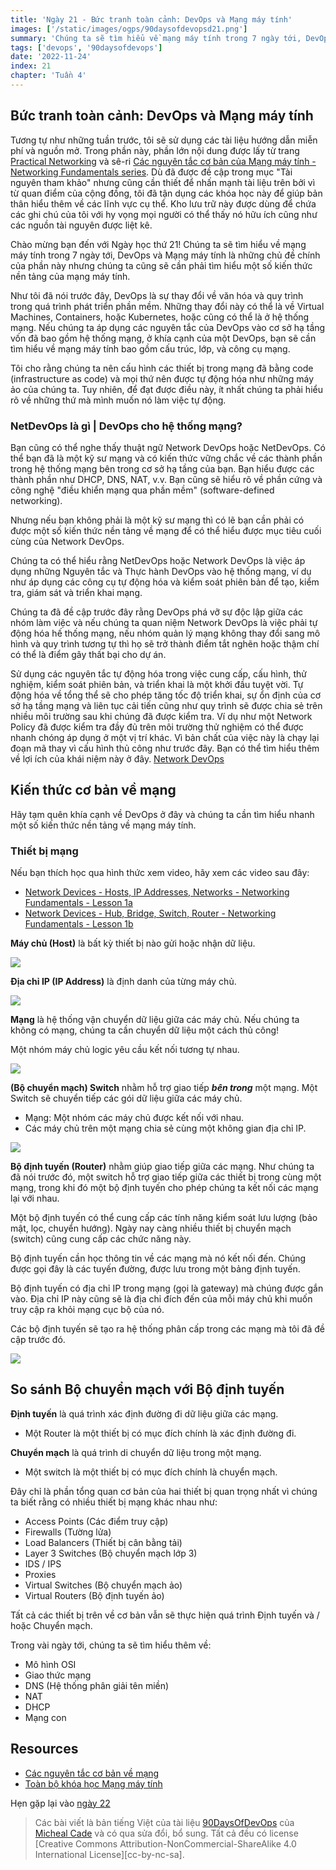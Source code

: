 ```yaml
---
title: 'Ngày 21 - Bức tranh toàn cảnh: DevOps và Mạng máy tính'
images: ['/static/images/ogps/90daysofdevopsd21.png']
summary: 'Chúng ta sẽ tìm hiểu về mạng máy tính trong 7 ngày tới, DevOps và Mạng máy tính là những chủ đề chính của phần này nhưng cũng cần thiết tìm hiểu một số kiến thức nền tảng của mạng máy tính.'
tags: ['devops', '90daysofdevops']
date: '2022-11-24'
index: 21
chapter: 'Tuần 4'
---
```


<TOCInline toc={props.toc} asDisclosure />

## Bức tranh toàn cảnh: DevOps và Mạng máy tính

Tương tự như những tuần trước, tôi sẽ sử dụng các tài liệu hướng dẫn miễn phí và nguồn mở. Trong phần này, phần lớn nội dung được lấy từ trang [Practical Networking](https://www.practicalnetworking.net/) và sê-ri [Các nguyên tắc cơ bản của Mạng máy tính - Networking Fundamentals series](https://www.youtube.com/playlist?list=PLIFyRwBY_4bRLmKfP1KnZA6rZbRHtxmXi). Dù đã được đề cập trong mục "Tài nguyên tham khảo" nhưng cũng cần thiết để nhấn mạnh tài liệu trên bởi vì từ quan điểm của cộng đồng, tôi đã tận dụng các khóa học này để giúp bản thân hiểu thêm về các lĩnh vực cụ thể. Kho lưu trữ này được dùng để chứa các ghi chú của tôi với hy vọng mọi người có thể thấy nó hữu ích cũng như các nguồn tài nguyên được liệt kê.

Chào mừng bạn đến với Ngày học thứ 21! Chúng ta sẽ tìm hiểu về mạng máy tính trong 7 ngày tới, DevOps và Mạng máy tính là những chủ đề chính của phần này nhưng chúng ta cũng sẽ cần phải tìm hiểu một số kiến thức nền tảng của mạng máy tính.

Như tôi đã nói trước đây, DevOps là sự thay đổi về văn hóa và quy trình trong quá trình phát triển phần mềm. Những thay đổi này có thể là về Virtual Machines, Containers, hoặc Kubernetes, hoặc cũng có thể là ở hệ thống mạng. Nếu chúng ta áp dụng các nguyên tắc của DevOps vào cơ sở hạ tầng vốn đã bao gồm hệ thống mạng, ở khía cạnh của một DevOps, bạn sẽ cần tìm hiểu về mạng máy tính bao gồm cấu trúc, lớp, và công cụ mạng.

Tôi cho rằng chúng ta nên cấu hình các thiết bị trong mạng đã bằng code (infrastructure as code) và mọi thứ nên được tự động hóa như những máy ảo của chúng ta. Tuy nhiên, để đạt được điều này, ít nhất chúng ta phải hiểu rõ về những thứ mà mình muốn nó làm việc tự động.

### NetDevOps là gì | DevOps cho hệ thống mạng?

Bạn cũng có thể nghe thấy thuật ngữ Network DevOps hoặc NetDevOps. Có thể bạn đã là một kỹ sư mạng và có kiến thức vững chắc về các thành phần trong hệ thống mạng bên trong cơ sở hạ tầng của bạn. Bạn hiểu được các thành phần như DHCP, DNS, NAT, v.v. Bạn cũng sẽ hiểu rõ về phần cứng và công nghệ "điều khiển mạng qua phần mềm" (software-defined networking).

Nhưng nếu bạn không phải là một kỹ sư mạng thì có lẽ bạn cần phải có được một số kiến ​​thức nền tảng về mạng để có thể hiểu được mục tiêu cuối cùng của Network DevOps.

Chúng ta có thể hiểu rằng NetDevOps hoặc Network DevOps là việc áp dụng những Nguyên tắc và Thực hành DevOps vào hệ thống mạng, ví dụ như áp dụng các công cụ tự động hóa và kiểm soát phiên bản để tạo, kiểm tra, giám sát và triển khai mạng.

Chúng ta đã đề cập trước đây rằng DevOps phá vỡ sự độc lập giữa các nhóm làm việc và nếu chúng ta quan niệm Network DevOps là việc phải tự động hóa hế thống mạng, nếu nhóm quản lý mạng không thay đổi sang mô hình và quy trình tương tự thì họ sẽ trở thành điểm tắt nghẽn hoặc thậm chí có thể là điểm gây thất bại cho dự án.

Sử dụng các nguyên tắc tự động hóa trong việc cung cấp, cấu hình, thử nghiệm, kiểm soát phiên bản, và triển khai là một khởi đầu tuyệt vời. Tự động hóa về tổng thể sẽ cho phép tăng tốc độ triển khai, sự ổn định của cơ sở hạ tầng mạng và liên tục cải tiến cũng như quy trình sẽ được chia sẻ trên nhiều môi trường sau khi chúng đã được kiểm tra. Ví dụ như một Network Policy đã được kiểm tra đầy đủ trên môi trường thử nghiệm có thể được nhanh chóng áp dụng ở một vị trí khác. Vì bản chất của việc này là chạy lại đoạn mã thay vì cấu hình thủ công như trước đây.
Bạn có thể tìm hiểu thêm về lợi ích của khái niệm này ở đây. [Network DevOps](https://www.thousandeyes.com/learning/techtorials/network-devops)

## Kiến thức cơ bản về mạng

Hãy tạm quên khía cạnh về DevOps ở đây và chúng ta cần tìm hiểu nhanh một số kiến thức nền tảng về mạng máy tính.

### Thiết bị mạng

Nếu bạn thích học qua hình thức xem video, hãy xem các video sau đây:

- [Network Devices - Hosts, IP Addresses, Networks - Networking Fundamentals - Lesson 1a](https://www.youtube.com/watch?v=bj-Yfakjllc&list=PLIFyRwBY_4bRLmKfP1KnZA6rZbRHtxmXi&index=1)
- [Network Devices - Hub, Bridge, Switch, Router - Networking Fundamentals - Lesson 1b](https://www.youtube.com/watch?v=H7-NR3Q3BeI&list=PLIFyRwBY_4bRLmKfP1KnZA6rZbRHtxmXi&index=2)

**Máy chủ (Host)** là bất kỳ thiết bị nào gửi hoặc nhận dữ liệu.

![](/static/images/assets/Day21_Networking1.png)

**Địa chỉ IP (IP Address)** là định danh của từng máy chủ.

![](/static/images/assets/Day21_Networking2.png)

**Mạng** là hệ thống vận chuyển dữ liệu giữa các máy chủ. Nếu chúng ta không có mạng, chúng ta cần chuyển dữ liệu một cách thủ công!

Một nhóm máy chủ logic yêu cầu kết nối tương tự nhau.

![](/static/images/assets/Day21_Networking3.png)

**(Bộ chuyển mạch) Switch** nhằm hỗ trợ giao tiếp **_bên trong_** một mạng. Một Switch sẽ chuyển tiếp các gói dữ liệu giữa các máy chủ.

- Mạng: Một nhóm các máy chủ được kết nối với nhau.
- Các máy chủ trên một mạng chia sẻ cùng một không gian địa chỉ IP.

![](/static/images/assets/Day21_Networking4.png)

**Bộ định tuyến (Router)** nhằm giúp giao tiếp giữa các mạng. Như chúng ta đã nói trước đó, một switch hỗ trợ giao tiếp giữa các thiết bị trong cùng một mạng, trong khi đó một bộ định tuyến cho phép chúng ta kết nối các mạng lại với nhau.

Một bộ định tuyến có thể cung cấp các tính năng kiểm soát lưu lượng (bảo mật, lọc, chuyển hướng). Ngày nay càng nhiều thiết bị chuyển mạch (switch) cũng cung cấp các chức năng này.

Bộ định tuyến cần học thông tin về các mạng mà nó kết nối đến. Chúng được gọi đây là các tuyến đường, được lưu trong một bảng định tuyến.

Bộ định tuyến có địa chỉ IP trong mạng (gọi là gateway) mà chúng được gắn vào. Địa chỉ IP này cũng sẽ là địa chỉ đích đến của mỗi máy chủ khi muốn truy cập ra khỏi mạng cục bộ của nó.

Các bộ định tuyến sẽ tạo ra hệ thống phân cấp trong các mạng mà tôi đã đề cập trước đó.

![](/static/images/assets/Day21_Networking5.png)

## So sánh Bộ chuyển mạch với Bộ định tuyến

**Định tuyến** là quá trình xác định đường đi dữ liệu giữa các mạng.

- Một Router là một thiết bị có mục đích chính là xác định đường đi.

**Chuyển mạch** là quá trình di chuyển dữ liệu trong một mạng.

- Một switch là một thiết bị có mục đích chính là chuyển mạch.

Đây chỉ là phần tổng quan cơ bản của hai thiết bị quan trọng nhất vì chúng ta biết rằng có nhiều thiết bị mạng khác nhau như:

- Access Points (Các điểm truy cập)
- Firewalls (Tường lửa)
- Load Balancers (Thiết bị cân bằng tải)
- Layer 3 Switches (Bộ chuyển mạch lớp 3)
- IDS / IPS
- Proxies
- Virtual Switches (Bộ chuyển mạch ảo)
- Virtual Routers (Bộ định tuyến ảo)

Tất cả các thiết bị trên về cơ bản vẫn sẽ thực hiện quá trình Định tuyến và / hoặc Chuyển mạch.

Trong vài ngày tới, chúng ta sẽ tìm hiểu thêm về:

- Mô hình OSI
- Giao thức mạng
- DNS (Hệ thống phân giải tên miền)
- NAT
- DHCP
- Mạng con

## Resources

- [Các nguyên tắc cơ bản về mạng](https://www.youtube.com/playlist?list=PLIFyRwBY_4bRLmKfP1KnZA6rZbRHtxmXi)
- [Toàn bộ khóa học Mạng máy tính](https://www.youtube.com/watch?v=IPvYjXCsTg8)

Hẹn gặp lại vào [ngày 22](https://vntechies.dev/courses/90-ngay-devops/ngay-22-mo-hinh-7-lop-osi)

> Các bài viết là bản tiếng Việt của tài liệu [90DaysOfDevOps](https://github.com/MichaelCade/90DaysOfDevOps/tree/main/2022/Days) của [Micheal Cade](https://twitter.com/MichaelCade1) và có qua sửa đổi, bổ sung. Tất cả đều có license [Creative Commons Attribution-NonCommercial-ShareAlike 4.0 International License][cc-by-nc-sa].
